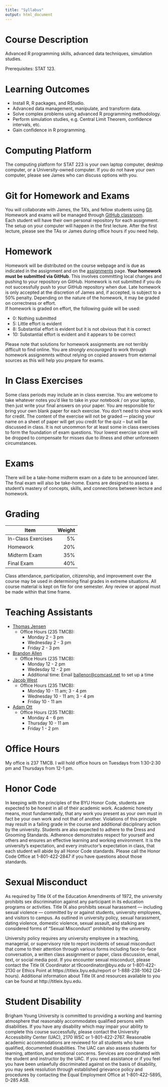 ```yaml
---
title: "Syllabus"
output: html_document
---
```


# Course Description

Advanced R programming skills, advanced data techniques, simulation studies.

Prerequisites: STAT 123.


# Learning Outcomes

+ Install R, R packages, and RStudio.
+ Advanced data management, manipulate, and transform data.
+ Solve complex problems using advanced R programming methodology.
+ Perform simulation studies, e.g. Central Limit Theorem, confidence intervals, etc.
+ Gain confidence in R programming.

# Computing Platform

The computing platform for STAT 223 is your own laptop computer, desktop
computer, or a University-owned computer.  If you do not have your own computer,
please see James who can discuss options with you.


# Git for Homework and Exams

You will collaborate with James, the TA's, and fellow students using
[Git](https://git-scm.com/).  Homework and exams will be managed through [GitHub
classroom](https://classroom.github.com/classrooms/44387582-byu-stat-223-fall-2018-term-2).  
Each student will have their own personal repository for each assignment. The setup 
on your computer will happen in the first lecture.  After the first lecture, please 
see the TAs or James during office hours if you need help.


# Homework

Homework will be distributed on the course webpage and is due as indicated in
the assignment and on the [assignments](assignments.html) page. **Your homework 
must be submitted via GitHub**. This involves committing local changes and 
pushing to your repository on GitHub. Homework is not submitted if you do not 
successfully push to your GitHub repository when due. Late homework is only 
accepted at the discretion of James and, if accepted, is subject to a 50% penalty. 
Depending on the nature of the homework, it may be graded on correctness or effort.  
If homework is graded on effort, the following guide will be used:

+ 0:  Nothing submitted
+ 5:  Little effort is evident
+ 8:  Substantial effort is evident but it is not obvious that it is correct
+ 10: Substantial effort is evident and it appears to be correct

Please note that solutions for homework assignments are not terribly difficult to
find online. You are *strongly encouraged* to work through homework assignemnts 
without relying on copied answers from external sources as this will help you
prepare for exams.

# In Class Exercises

Some class periods may include an in class exercise.  You are welcome to take
whatever notes you'd like to take in your notebook / on your laptop, then just 
write your final answers on your paper.  You are responsible for bring your own 
blank paper for each exercise.  You don't need to show work for credit.  The 
content of the exercise will not be graded --- placing your name on a sheet of 
paper will get you credit for the quiz -- but will be discussed in class.  It is 
not uncommon for at least some in class exercises to form the foundation of exam 
questions. Your lowest exercise score will be dropped to compensate for misses 
due to illness and other unforeseen circumstances.

# Exams

There will be a take-home midterm exam on a date to be announced later.  The
final exam will also be take-home.  Exams are designed to assess a student's 
mastery of concepts, skills, and connections between lecture and homework.


# Grading

Item               | Weight
-------------------|------:
In-Class Exercises |     5%
Homework           |    20%
Midterm Exam       |    35%
Final Exam         |    40%

Class attendance, participation, citizenship, and improvement over the course
may be used in determining final grades in extreme situations.  All course
material is kept on file for one semester.  Any review or appeal must be made
within that time frame. 

# Teaching Assistants
* [Thomas Jensen](mailto:tompjensen@gmail.com)
  * Office Hours (235 TMCB):
    * Monday 2 - 3 pm
    * Wednesday 2 - 3 pm
    * Friday 2 - 3 pm
* [Brandon Allen](mailto:ballenor@comcast.net)
  * Office Hours (235 TMCB):
    * Monday 12 - 2 pm
    * Wedesday 12 - 2 pm
    * Additional time: Email [ballenor@comcast.net](mailto:ballenor@comcast.net) 
    to set up a time
* [Jacob West](mailto:jacobrobertwest@gmail.com)
  * Office Hours (235 TMCB):
    * Monday 10 - 11 am; 3 - 4 pm
    * Wednesday 10 - 11 am; 3 - 4 pm
    * Friday 10 - 11 am
* [Adam Ott](mailto:adderotter@hotmail.com)
  * Office Hours (235 TMCB):
    * Monday 4 - 6 pm
    * Thursday 10 - 11 am
    * Friday 1 - 2 pm

# Office Hours
My office is 237 TMCB. I will hold office hours on Tuesdays from 1:30-2:30 pm and 
Thursdays from 12-1 pm.

# Honor Code

In keeping with the principles of the BYU Honor Code, students are expected to
be honest in all of their academic work. Academic honesty means, most
fundamentally, that any work you present as your own must in fact be your own 
work and not that of another. Violations of this principle may result in a
failing grade in the course and additional disciplinary action by the 
university. Students are also expected to adhere to the Dress and Grooming
Standards. Adherence demonstrates respect for yourself and others and ensures
an effective learning and working environment. It is the university's
expectation, and every instructor's expectation in class, that each student
will abide by all Honor Code standards. Please call the Honor Code Office at
1-801-422-2847 if you have questions about those standards.

# Sexual Misconduct

As required by Title IX of the Education Amendments of 1972, the university
prohibits sex discrimination against any participant in its education programs
or activities. Title IX also prohibits sexual harassment --- including sexual
violence --- committed by or against students, university employees, and 
visitors to campus. As outlined in university policy, sexual harassment, dating
violence, domestic violence, sexual assault, and stalking are considered forms
of "Sexual Misconduct" prohibited by the university.

University policy requires any university employee in a teaching, managerial,
or supervisory role to report incidents of sexual misconduct that come to their
attention through various forms including face-to-face conversation, a written
class assignment or paper, class discussion, email, text, or social media post.
If you encounter sexual misconduct, please contact the Title IX Coordinator at
t9coordinator&#64;byu.edu or 1-801-422-2130 or Ethics Point at
https://titleix.byu.edu/report or 1-888-238-1062 (24-hours). Additional
information about Title IX and resources available to you can be found at
http://titleix.byu.edu.

# Student Disability

Brigham Young University is committed to providing a working and learning
atmosphere that reasonably accommodates qualified persons with disabilities. If
you have any disability which may impair your ability to complete this course
successfully, please contact the University Accessibility Center (UAC), 2170
WSC or 1-801-422-2767. Reasonable academic accommodations are reviewed for all 
students who have qualified, documented disabilities. The UAC can also assess
students for learning, attention, and emotional concerns. Services are 
coordinated with the student and instructor by the UAC. If you need assistance
or if you feel you have been unlawfully discriminated against on the basis of
disability, you may seek resolution through established grievance policy and 
procedures by contacting the Equal Employment Office at 1-801-422-5895, D-285
ASB.